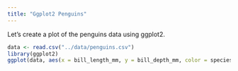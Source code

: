 ```yaml
---
title: "Ggplot2 Penguins"
---
```


Let's create a plot of the penguins data using ggplot2.

```r
data <- read.csv("../data/penguins.csv")
library(ggplot2)
ggplot(data, aes(x = bill_length_mm, y = bill_depth_mm, color = species)) + geom_point()
```

